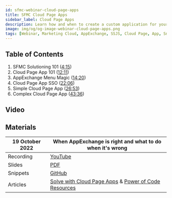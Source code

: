 ```yaml
---
id: sfmc-webinar-cloud-page-apps
title: SFMC Cloud Page Apps
sidebar_label: Cloud Page Apps
description: Learn how and when to create a custom application for your SFMC users using Cloud Pages, Code Resources and Installed Packages.
image: img/og/og-image-webinar-cloud-page-apps.png
tags: [Webinar, Marketing Cloud, AppExchange, SSJS, Cloud Page, App, Snippet, Configuration]
---
```



<LeadText content="Learn how and when to create a custom application for your SFMC users using Cloud Pages, Code Resources and Installed Packages." />

## Table of Contents

1. SFMC Solutioning 101 ([4:15](https://youtu.be/3ngC9OLKaEI?t=256))
2. Cloud Page App 101  ([12:11](https://youtu.be/3ngC9OLKaEI?t=731))
3. AppExchange Menu Magic ([14:20](https://youtu.be/3ngC9OLKaEI?t=860))
4. Cloud Page App SSO ([22:06](https://youtu.be/3ngC9OLKaEI?t=1326))
5. Simple Cloud Page App ([26:53](https://youtu.be/3ngC9OLKaEI?t=1613))
6. Complex Cloud Page App ([43:36](https://youtu.be/3ngC9OLKaEI?t=2796))

## Video

<YouTube videoId="3ngC9OLKaEI" title="When AppExchange is right and what to do when it's wrong Webinar Recording" />

## Materials

19 October 2022 | When AppExchange is right and what to do when it's wrong
-- | --
Recording | [YouTube](https://www.youtube.com/watch?v=3ngC9OLKaEI&list=PL_o00w2Z5LYF91zZDfjY03RWg2P-wdZr9)
Slides | [PDF](https://github.com/MateuszDabrowski/mateuszdabrowski.pl/blob/master/static/pdf/%5B2022-05%5D%20Architecting%20Web%20Solutions%20in%20SFMC.pdf)
Snippets | [GitHub](https://github.com/MateuszDabrowski/sfmc-cloud-page-app-template)
Articles | [Solve with Cloud Page Apps](/docs/salesforce/marketing-cloud-engagement/ssjs/snippets/sfmc-cloud-page-apps/) & [Power of Code Resources](/docs/salesforce/marketing-cloud-engagement/config/code-resource/)
